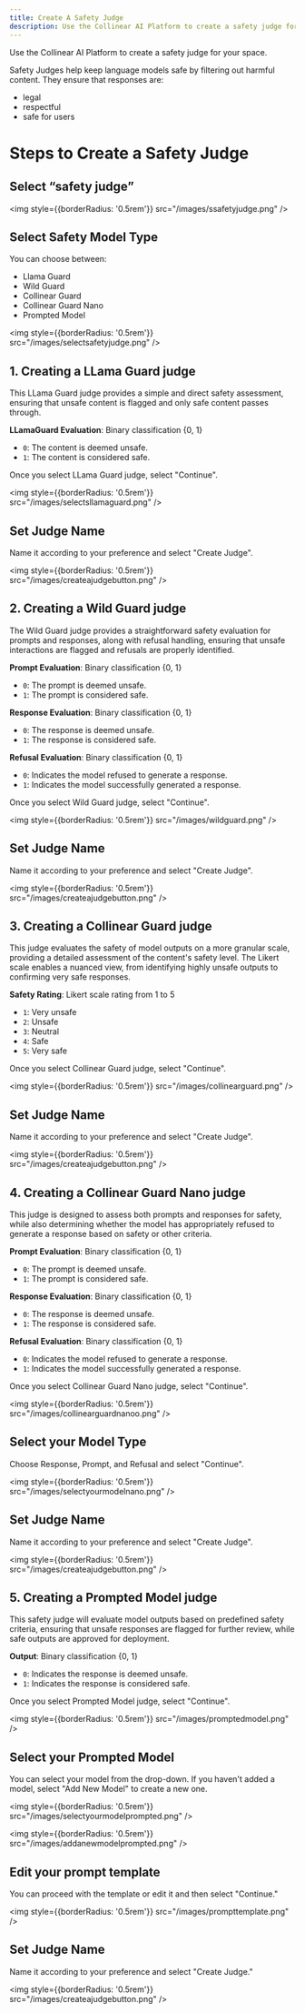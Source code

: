 ```yaml
---
title: Create A Safety Judge
description: Use the Collinear AI Platform to create a safety judge for your space.
---
```


Use the Collinear AI Platform to create a safety judge for your space. 

Safety Judges help keep language models safe by filtering out harmful content. They ensure that responses are:
- legal
- respectful 
- safe for users

# Steps to Create a Safety Judge

## Select “safety judge”

<img
    style={{borderRadius: '0.5rem'}}
    src="/images/ssafetyjudge.png"
/>

## Select Safety Model Type

You can choose between:
- Llama Guard
- Wild Guard
- Collinear Guard
- Collinear Guard Nano
- Prompted Model

<img
    style={{borderRadius: '0.5rem'}}
    src="/images/selectsafetyjudge.png"
/>

## 1. Creating a LLama Guard judge

This LLama Guard judge provides a simple and direct safety assessment, ensuring that unsafe content is flagged and only safe content passes through.

**LLamaGuard Evaluation**: Binary classification {0, 1}
- `0`: The content is deemed unsafe.
- `1`: The content is considered safe.

Once you select LLama Guard judge, select "Continue".

<img
    style={{borderRadius: '0.5rem'}}
    src="/images/selectsllamaguard.png"
/>

## Set Judge Name

Name it according to your preference and select "Create Judge".

<img
    style={{borderRadius: '0.5rem'}}
    src="/images/createajudgebutton.png"
/>

## 2. Creating a Wild Guard judge

The Wild Guard judge provides a straightforward safety evaluation for prompts and responses, along with refusal handling, ensuring that unsafe interactions are flagged and refusals are properly identified.

**Prompt Evaluation**: Binary classification {0, 1}
- `0`: The prompt is deemed unsafe.
- `1`: The prompt is considered safe.

**Response Evaluation**: Binary classification {0, 1}
- `0`: The response is deemed unsafe.
- `1`: The response is considered safe.

**Refusal Evaluation**: Binary classification {0, 1}
- `0`: Indicates the model refused to generate a response.
- `1`: Indicates the model successfully generated a response.

Once you select Wild Guard judge, select "Continue".

<img
    style={{borderRadius: '0.5rem'}}
    src="/images/wildguard.png"
/>

## Set Judge Name

Name it according to your preference and select "Create Judge".

<img
    style={{borderRadius: '0.5rem'}}
    src="/images/createajudgebutton.png"
/>

## 3. Creating a Collinear Guard judge

This judge evaluates the safety of model outputs on a more granular scale, providing a detailed assessment of the content's safety level. The Likert scale enables a nuanced view, from identifying highly unsafe outputs to confirming very safe responses.

**Safety Rating**: Likert scale rating from 1 to 5
- `1`: Very unsafe
- `2`: Unsafe
- `3`: Neutral
- `4`: Safe
- `5`: Very safe

Once you select Collinear Guard judge, select "Continue".

<img
    style={{borderRadius: '0.5rem'}}
    src="/images/collinearguard.png"
/>

## Set Judge Name

Name it according to your preference and select "Create Judge".

<img
    style={{borderRadius: '0.5rem'}}
    src="/images/createajudgebutton.png"
/>

## 4. Creating a Collinear Guard Nano judge

This judge is designed to assess both prompts and responses for safety, while also determining whether the model has appropriately refused to generate a response based on safety or other criteria.

**Prompt Evaluation**: Binary classification {0, 1}
- `0`: The prompt is deemed unsafe.
- `1`: The prompt is considered safe.

**Response Evaluation**: Binary classification {0, 1}
- `0`: The response is deemed unsafe.
- `1`: The response is considered safe.

**Refusal Evaluation**: Binary classification {0, 1}
- `0`: Indicates the model refused to generate a response.
- `1`: Indicates the model successfully generated a response.

Once you select Collinear Guard Nano judge, select "Continue".

<img
    style={{borderRadius: '0.5rem'}}
    src="/images/collinearguardnanoo.png"
/>

## Select your Model Type

Choose Response, Prompt, and Refusal and select "Continue".

<img
    style={{borderRadius: '0.5rem'}}
    src="/images/selectyourmodelnano.png"
/>

## Set Judge Name

Name it according to your preference and select "Create Judge".

<img
    style={{borderRadius: '0.5rem'}}
    src="/images/createajudgebutton.png"
/>

## 5. Creating a Prompted Model judge

This safety judge will evaluate model outputs based on predefined safety criteria, ensuring that unsafe responses are flagged for further review, while safe outputs are approved for deployment.

**Output**: Binary classification {0, 1}
- `0`: Indicates the response is deemed unsafe.
- `1`: Indicates the response is considered safe.

Once you select Prompted Model judge, select "Continue".

<img
    style={{borderRadius: '0.5rem'}}
    src="/images/promptedmodel.png"
/>

## Select your Prompted Model

You can select your model from the drop-down. If you haven't added a model, select "Add New Model" to create a new one.

<img
    style={{borderRadius: '0.5rem'}}
    src="/images/selectyourmodelprompted.png"
/>

<img
    style={{borderRadius: '0.5rem'}}
    src="/images/addanewmodelprompted.png"
/>

## Edit your prompt template

You can proceed with the template or edit it and then select "Continue."

<img
    style={{borderRadius: '0.5rem'}}
    src="/images/prompttemplate.png"
/>

## Set Judge Name

Name it according to your preference and select "Create Judge."

<img
    style={{borderRadius: '0.5rem'}}
    src="/images/createajudgebutton.png"
/>
